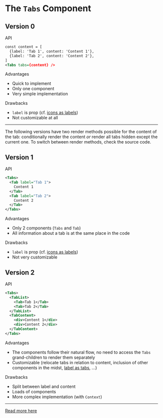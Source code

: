 

<Meta title="Components/Tabs/Study" />

# The <code>Tabs</code> Component

## Version 0

<TryBadge href="/?path=/docs/tabs-v0-deprecated--default" />
<DeprecatedBadge />

<div className="subheading">API</div>

```xml
const content = [
  {label: 'Tab 1', content: 'Content 1'},
  {label: 'Tab 2', content: 'Content 2'},
]
<Tabs tabs={content} />
```

<div className="subheading">Advantages</div>
<ul>
  <li>Quick to implement</li>
  <li>Only one component</li>
  <li>Very simple implementation</li>
</ul>

<div className="subheading">Drawbacks</div>
<ul>
  <li><code>label</code> is prop (cf. <a href="/?path=/docs/tabs-v0--with-icons">icons as labels</a>)</li>
  <li>Not customizable at all</li>
</ul>



<hr />

<Tip><p>The following versions have two render methods possible for the content of the tab: conditionally render the content <em>or</em> render all tabs hidden except the current one.
To switch between render methods, check the source code.</p></Tip>

## Version 1

<TryBadge href="/?path=/docs/tabs-v1--default" />

<div className="subheading">API</div>

```xml
<Tabs>
  <Tab label="Tab 1">
    Content 1
  </Tab>
  <Tab label="Tab 2">
    Content 2
  </Tab>
</Tabs>
```

<div className="subheading">Advantages</div>
<ul>
  <li>Only 2 components (<code>Tabs</code> and <code>Tab</code>)</li>
  <li>All information about a tab is at the same place in the code</li>
</ul>

<div className="subheading">Drawbacks</div>
<ul>
  <li><code>label</code> is prop (cf. <a href="/?path=/docs/tabs-v1--with-icons">icons as labels</a>)</li>
  <li>Not very customizable</li>
</ul>

## Version 2

<TryBadge href="/?path=/docs/tabs-v2--default" />

<div className="subheading">API</div>

```xml
<Tabs>
  <TabList>
    <Tab>Tab 1</Tab>
    <Tab>Tab 2</Tab>
  </TabList>
  <TabContent>
    <div>Content 1</div>
    <div>Content 2</div>
  </TabContent>
</Tabs>
```

<div className="subheading">Advantages</div>
<ul>
  <li>The components follow their natural flow, no need to access the <code>Tabs</code> grand-children to render them separately</li>
  <li>Customizable (relocate tabs in relation to content, inclusion of other components in the midst, <a href="/?path=/docs/tabs-v2--with-icons">label as tabs</a>, ...)</li>
</ul>

<div className="subheading">Drawbacks</div>
<ul>
  <li>Split between label and content</li>
  <li>Loads of components</li>
  <li>More complex implementation (with <code>Context</code>)</li>
</ul>

<hr />
<a className="read-more" href="https://octo.atlassian.net/l/c/rc1M1GdG">Read more here</a>
